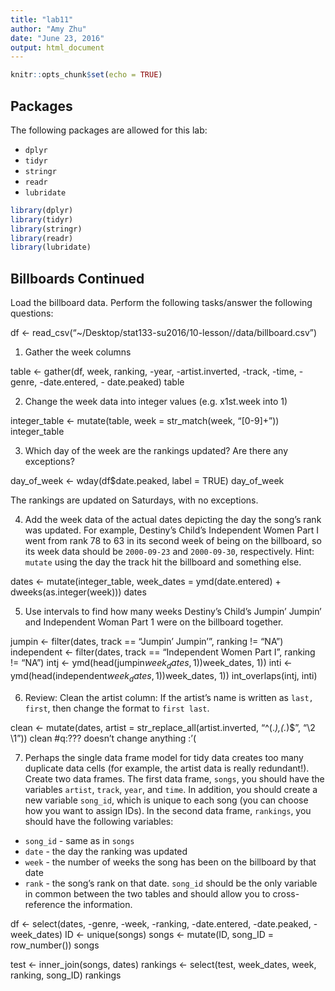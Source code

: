 ```yaml
---
title: "lab11"
author: "Amy Zhu"
date: "June 23, 2016"
output: html_document
---
```


```r
knitr::opts_chunk$set(echo = TRUE)
```

## Packages
The following packages are allowed for this lab:

* `dplyr`
* `tidyr`
* `stringr`
* `readr`
* `lubridate`

```r
library(dplyr)
library(tidyr)
library(stringr)
library(readr)
library(lubridate)
```

## Billboards Continued

Load the billboard data.  Perform the following tasks/answer the following questions:

df <- read_csv("~/Desktop/stat133-su2016/10-lesson//data/billboard.csv")

1.  Gather the week columns

table <- gather(df, week, ranking, -year, -artist.inverted, -track, -time, -genre, -date.entered, - date.peaked)
table

2.  Change the week data into integer values (e.g. x1st.week into 1)

integer_table <- mutate(table, week = str_match(week, "[0-9]+"))
integer_table

3.  Which day of the week are the rankings updated?  Are there any exceptions?

day_of_week <- wday(df$date.peaked, label = TRUE)
day_of_week

The rankings are updated on Saturdays, with no exceptions. 

4.  Add the week data of the actual dates depicting the day the song's rank was updated.  For example, Destiny's Child's Independent Women Part I went from rank 78 to 63 in its second week of being on the billboard, so its week data should be `2000-09-23` and `2000-09-30`, respectively. Hint: `mutate` using the day the track hit the billboard and something else.

dates <- mutate(integer_table, week_dates = ymd(date.entered) + dweeks(as.integer(week)))
dates

5.  Use intervals to find how many weeks Destiny's Child's Jumpin' Jumpin' and Independent Woman Part 1 were on the billboard together.

jumpin <- filter(dates, track == "Jumpin' Jumpin'", ranking != "NA")
independent <- filter(dates, track == "Independent Women Part I", ranking != "NA")
intj <- ymd(head(jumpin$week_dates, 1)) %--% ymd(tail(jumpin$week_dates, 1))
inti <- ymd(head(independent$week_dates, 1)) %--% ymd(tail(independent$week_dates, 1))
int_overlaps(intj, inti)

6.  Review: Clean the artist column: If the artist's name is written as `last, first`, then change the format to `first last`.

clean <- mutate(dates, artist = str_replace_all(artist.inverted, "^(.*),(.*)$", "\\2 \\1"))
clean
#q:??? doesn't change anything :'(

7.  Perhaps the single data frame model for tidy data creates too many duplicate data cells (for example, the artist data is really redundant!).  Create two data frames.  The first data frame, `songs`, you should have the variables `artist`, `track`, `year`, and `time`.  In addition, you should create a new variable `song_id`, which is unique to each song (you can choose how you want to assign IDs).  In the second data frame, `rankings`, you should have the following variables:
  * `song_id` - same as in `songs`
  * `date` - the day the ranking was updated
  * `week` - the number of weeks the song has been on the billboard by that date
  * `rank` - the song's rank on that date.
`song_id` should be the only variable in common between the two tables and should allow you to cross-reference the information.

df <- select(dates, -genre, -week, -ranking, -date.entered, -date.peaked, -week_dates)
ID <- unique(songs)
songs <- mutate(ID, song_ID = row_number())
songs

test <- inner_join(songs, dates)
rankings <- select(test, week_dates, week, ranking, song_ID)
rankings
